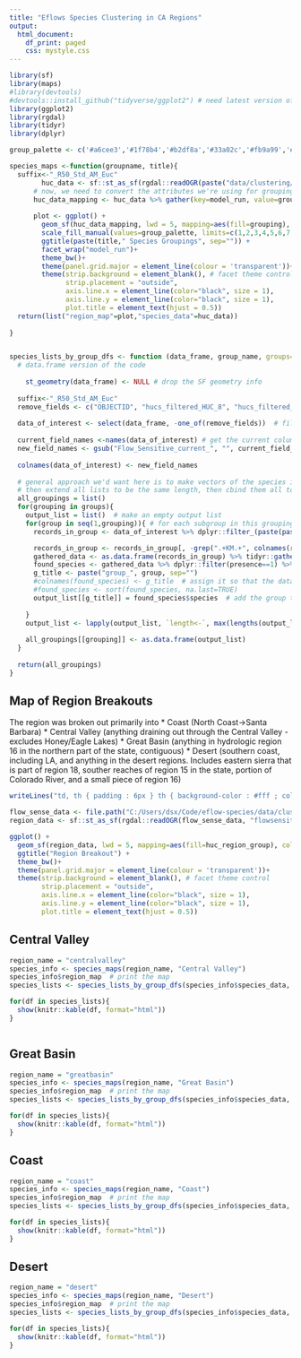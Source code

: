 ```yaml
---
title: "Eflows Species Clustering in CA Regions"
output:
  html_document:
    df_print: paged
    css: mystyle.css
---
```


```r
library(sf)
library(maps)
#library(devtools)
#devtools::install_github("tidyverse/ggplot2") # need latest version of ggplot2 in order to use geom_sf
library(ggplot2)
library(rgdal)
library(tidyr)
library(dplyr)

group_palette <- c('#a6cee3','#1f78b4','#b2df8a','#33a02c','#fb9a99','#e31a1c','#fdbf6f','#ff7f00','#cab2d6','#6a3d9a')

species_maps <-function(groupname, title){
  suffix<-"_R50_Std_AM_Euc"
        huc_data <- sf::st_as_sf(rgdal::readOGR(paste("data/clustering/huc_groupings/",groupname,"_flowsensitive.gpkg", sep=""),groupname, stringsAsFactors=FALSE))
      # now, we need to convert the attributes we're using for groupings into a single column so that GGPlot can do our mapping for us with facets
      huc_data_mapping <- huc_data %>% gather(key=model_run, value=grouping, paste(groupname,"_KM2",suffix, sep=""),paste(groupname,"_KM3",suffix, sep=""),paste(groupname,"_KM4",suffix, sep=""),paste(groupname,"_KM5",suffix, sep=""),paste(groupname,"_KM6",suffix, sep=""),paste(groupname,"_KM7",suffix, sep=""),paste(groupname,"_KM8",suffix, sep=""),paste(groupname,"_KM9",suffix, sep=""))
      
      plot <- ggplot() + 
        geom_sf(huc_data_mapping, lwd = 5, mapping=aes(fill=grouping), color=NA)+ 
        scale_fill_manual(values=group_palette, limits=c(1,2,3,4,5,6,7,8,9)) +
        ggtitle(paste(title," Species Groupings", sep="")) +
        facet_wrap("model_run")+
        theme_bw()+
        theme(panel.grid.major = element_line(colour = 'transparent'))+
        theme(strip.background = element_blank(), # facet theme control
              strip.placement = "outside", 
              axis.line.x = element_line(color="black", size = 1),
              axis.line.y = element_line(color="black", size = 1),
              plot.title = element_text(hjust = 0.5))
  return(list("region_map"=plot,"species_data"=huc_data))
      
}


species_lists_by_group_dfs <- function (data_frame, group_name, groups=c(2,3,4,5,6,7,8,9)){
  # data.frame version of the code
  
    st_geometry(data_frame) <- NULL # drop the SF geometry info
  
  suffix<-"_R50_Std_AM_Euc"
  remove_fields <- c("OBJECTID", "hucs_filtered_HUC_8", "hucs_filtered_HUC_10", "hucs_filtered_HUC_12", "hucs_filtered_ACRES", "hucs_filtered_NCONTRB_A", "hucs_filtered_HU_10_GNIS", "hucs_filtered_HU_12_GNIS", "hucs_filtered_HU_10_DS", "hucs_filtered_HU_10_NAME", "hucs_filtered_HU_10_MOD", "hucs_filtered_HU_10_TYPE", "hucs_filtered_HU_12_DS", "hucs_filtered_HU_12_NAME", "hucs_filtered_HU_12_MOD", "hucs_filtered_HU_12_TYPE", "hucs_filtered_STATES", "hucs_filtered_CVA_NAME", "hucs_filtered_huc_id", "Flow_Sensitive_current_OBJECTID", "Flow_Sensitive_current_HUC_12", "hucs_filtered_META_ID", "Shape_Length", "Shape_Area", "huc4","huc_region_group",paste("KM_6",suffix, sep=""),paste("KM_5",suffix, sep=""),paste("KM_8",suffix, sep=""),paste("KM_10",suffix, sep=""),paste("KM_12",suffix, sep=""),paste("KM_14",suffix, sep=""))
  
  data_of_interest <- select(data_frame, -one_of(remove_fields))  # filters to just the current group and removes extra fields
  
  current_field_names <-names(data_of_interest) # get the current column names
  new_field_names <- gsub("Flow_Sensitive_current_", "", current_field_names)  # replace the prefix on the fields
  
  colnames(data_of_interest) <- new_field_names
  
  # general approach we'd want here is to make vectors of the species in each group, then add to a list
  # then extend all lists to be the same length, then cbind them all to a single df and print the df
  all_groupings = list()
  for(grouping in groups){
    output_list = list()  # make an empty output list
    for(group in seq(1,grouping)){ # for each subgroup in this grouping
      records_in_group <- data_of_interest %>% dplyr::filter_(paste(paste(group_name,"_KM",grouping,suffix, sep=""), "==", as.character(group)))  # filters to just the current group

      records_in_group <- records_in_group[, -grep(".+KM.+", colnames(records_in_group))]  # drop columns for groupings
      gathered_data <- as.data.frame(records_in_group) %>% tidyr::gather(key="species", value="presence")
      found_species <- gathered_data %>% dplyr::filter(presence==1) %>% distinct(species)
      g_title <- paste("group_", group, sep="")
      #colnames(found_species) <- g_title  # assign it so that the data frame field has the right name before we merge it
      #found_species <- sort(found_species, na.last=TRUE)
      output_list[[g_title]] = found_species$species  # add the group to the output list  
    
    }
    output_list <- lapply(output_list, `length<-`, max(lengths(output_list)))  # Make all of the vectors in the list the same length
    
    all_groupings[[grouping]] <- as.data.frame(output_list)
  }
  
  return(all_groupings)
}

```


## Map of Region Breakouts
The region was broken out primarily into
* Coast (North Coast->Santa Barbara)
* Central Valley (anything draining out through the Central Valley - excludes Honey/Eagle Lakes)
* Great Basin (anything in hydrologic region 16 in the northern part of the state, contiguous)
* Desert (southern coast, including LA, and anything in the desert regions. Includes eastern sierra that is part of region 18, souther reaches of region 15 in the state, portion of Colorado River, and a small piece of region 16)

```r

writeLines("td, th { padding : 6px } th { background-color : #fff ; color : #000; border : 1px solid #333; } td { color : #000 ; border : 1px solid #333 }", con = "mystyle.css")  # add the CSS for the data tables

flow_sense_data <- file.path("C:/Users/dsx/Code/eflow-species/data/clustering/groupings/flowsensitive_current.gpkg")
region_data <- sf::st_as_sf(rgdal::readOGR(flow_sense_data, "flowsensitive_current", stringsAsFactors=FALSE))

ggplot() + 
  geom_sf(region_data, lwd = 5, mapping=aes(fill=huc_region_group), color=NA)+ 
  ggtitle("Region Breakout") + 
  theme_bw()+
  theme(panel.grid.major = element_line(colour = 'transparent'))+
  theme(strip.background = element_blank(), # facet theme control
        strip.placement = "outside", 
        axis.line.x = element_line(color="black", size = 1),
        axis.line.y = element_line(color="black", size = 1),
        plot.title = element_text(hjust = 0.5))


```

## Central Valley

```r
region_name = "centralvalley"
species_info <- species_maps(region_name, "Central Valley")
species_info$region_map  # print the map
species_lists <- species_lists_by_group_dfs(species_info$species_data, region_name)  # species_info$species_data is the data frame for the region

for(df in species_lists){
  show(knitr::kable(df, format="html"))
}



```


## Great Basin

```r
region_name = "greatbasin"
species_info <- species_maps(region_name, "Great Basin")
species_info$region_map  # print the map
species_lists <- species_lists_by_group_dfs(species_info$species_data, region_name)  # species_info$species_data is the data frame for the region

for(df in species_lists){
  show(knitr::kable(df, format="html"))
}

```


## Coast

```r
region_name = "coast"
species_info <- species_maps(region_name, "Coast")
species_info$region_map  # print the map
species_lists <- species_lists_by_group_dfs(species_info$species_data, region_name)  # species_info$species_data is the data frame for the region

for(df in species_lists){
  show(knitr::kable(df, format="html"))
}

```

## Desert

```r
region_name = "desert"
species_info <- species_maps(region_name, "Desert")
species_info$region_map  # print the map
species_lists <- species_lists_by_group_dfs(species_info$species_data, region_name)  # species_info$species_data is the data frame for the region

for(df in species_lists){
  show(knitr::kable(df, format="html"))
}

```